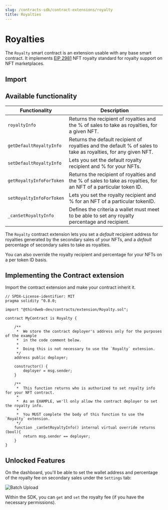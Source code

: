 ```yaml
---
slug: /contracts-sdk/contract-extensions/royalty
title: Royalties
---
```



# Royalties

The `Royalty` smart contract is an extension usable with any base smart contract. It implements [EIP 2981](https://eips.ethereum.org/EIPS/eip-2981) NFT royalty standard for royalty support on NFT marketplaces.

<ViewContractCodeButton
  link="https://github.com/thirdweb-dev/contracts/blob/main/contracts/extension/Royalty.sol"
  name="Royalty"
/>

## Import

<ImportSnippet type="extension" category="extension" name="Royalty" />

## Available functionality

| Functionality            | Description                                                                                                      |
| ------------------------ | ---------------------------------------------------------------------------------------------------------------- |
| `royaltyInfo`            | Returns the recipient of royalties and the % of sales to take as royalties, for a given NFT.                     |
| `getDefaultRoyaltyInfo`  | Returns the default recipient of royalties and the default % of sales to take as royalties, for any given NFT.   |
| `setDefaultRoyaltyInfo`  | Lets you set the default royalty recipient and % for your NFTs.                                                  |
| `getRoyaltyInfoForToken` | Returns the recipient of royalties and the % of sales to take as royalties, for an NFT of a particular token ID. |
| `setRoyaltyInfoForToken` | Lets you set the royalty recipient and % for an NFT of a particular tokenID.                                     |
| `_canSetRoyaltyInfo`     | Defines the criteria a wallet must meet to be able to set any royalty percentage and recipient.                  |

The `Royalty` contract extension lets you set a _default_ recipient address for royalties generated by the secondary sales of your NFTs, and a _default_ percentage of secondary sales to take as royalties.

You can also override the royalty recipient and percentage for your NFTs on a per token ID basis.

## Implementing the Contract extension

Import the contract extension and make your contract inherit it.

```solidity
// SPDX-License-identifier: MIT
pragma solidity ^0.8.0;

import "@thirdweb-dev/contracts/extension/Royalty.sol";

contract MyContract is Royalty {

    /**
     *  We store the contract deployer's address only for the purposes of the example
     *  in the code comment below.
     *
     *  Doing this is not necessary to use the `Royalty` extension.
     */
    address public deployer;

    constructor() {
        deployer = msg.sender;
    }

    /**
     *  This function returns who is authorized to set royalty info for your NFT contract.
     *
     *  As an EXAMPLE, we'll only allow the contract deployer to set the royalty info.
     *
     *  You MUST complete the body of this function to use the `Royalty` extension.
     */
    function _canSetRoyaltyInfo() internal virtual override returns (bool){
        return msg.sender == deployer;
    }
}
```

## Unlocked Features

On the dashboard, you'll be able to set the wallet address and percentage of the royalty fee on secondary sales under the `Settings` tab:

![Batch Upload](../assets/platform-fee.png)

Within the SDK, you can `get` and `set` the royalty fee (if you have the necessary permissions).

<div className="row" style={{ marginBottom: 24, flexWrap: "wrap" }}>
  <div className="col col--12" style={{ marginTop: 16 }}>
    <QuickstartCard
      name="Royalty Fees in the SDK"
      link="/advanced-features/contract-settings#royalty-fees"
      image="/assets/icons/sdks.png"
    />
  </div>
</div>
